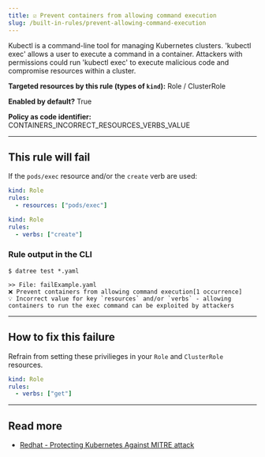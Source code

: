 ```yaml
---
title: ☑️ Prevent containers from allowing command execution
slug: /built-in-rules/prevent-allowing-command-execution
---
```


Kubectl is a command-line tool for managing Kubernetes clusters. 'kubectl exec' allows a user to execute a command in a container. Attackers with permissions could run 'kubectl exec' to execute malicious code and compromise resources within a cluster.

**Targeted resources by this rule (types of **`kind`**):** Role / ClusterRole

**Enabled by default?** True

**Policy as code identifier:** CONTAINERS_INCORRECT_RESOURCES_VERBS_VALUE

---

## This rule will fail

If the `pods/exec` resource and/or the `create` verb are used:

```yaml
kind: Role
rules:
  - resources: ["pods/exec"]
```

```yaml
kind: Role
rules:
  - verbs: ["create"]
```

### Rule output in the CLI

```terminal
$ datree test *.yaml

>> File: failExample.yaml
❌ Prevent containers from allowing command execution[1 occurrence]
💡 Incorrect value for key `resources` and/or `verbs` - allowing containers to run the exec command can be exploited by attackers
```

---

## How to fix this failure

Refrain from setting these privilieges in your `Role` and `ClusterRole` resources.

```yaml
kind: Role
rules:
  - verbs: ["get"]
```

---

## Read more

- [Redhat - Protecting Kubernetes Against MITRE attack](https://cloud.redhat.com/blog/protecting-kubernetes-against-mitre-attck-execution)
